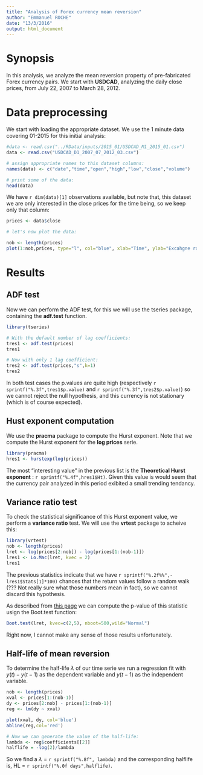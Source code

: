 ```yaml
---
title: "Analysis of Forex currency mean reversion"
author: "Emmanuel ROCHE"
date: "13/3/2016"
output: html_document
---
```


# Synopsis

In this analysis, we analyze the mean reversion property of pre-fabricated Forex currency pairs. We start with **USDCAD**, analyzing the daily close prices, from July 22, 2007 to March 28, 2012.


# Data preprocessing

We start with loading the appropriate dataset. We use the 1 minute data covering 01-2015 for this initial analysis:

```r
#data <- read.csv("../RData/inputs/2015_01/USDCAD_M1_2015_01.csv")
data <- read.csv("USDCAD_D1_2007_07_2012_03.csv")

# assign appropriate names to this dataset columns:
names(data) <- c("date","time","open","high","low","close","volume")

# print some of the data:
head(data)
```


We have `r dim(data)[1]` observations available, but note that, this dataset we are only interested in the close prices for the time being, so we keep only that column:

```r
prices <- data$close

# let's now plot the data:

nob <- length(prices)
plot(1:nob,prices, type="l", col="blue", xlab="Time", ylab="Excahgne rate", main="USDCAD exchange rate")

```

# Results

## ADF test

Now we can perform the ADF test, for this we will use the tseries package, containing the **adf.test** function.

```r
library(tseries)

# With the default number of lag coefficients:
tres1 <- adf.test(prices)
tres1

# Now with only 1 lag coefficient:
tres2 <- adf.test(prices,"s",k=1)
tres2
```

In both test cases the p.values are quite high (respectively `r sprintf("%.3f",tres1$p.value)` and `r sprintf("%.3f",tres2$p.value)`) so we cannot reject the null hypothesis, and this currency is not stationary (which is of course expected).

## Hust exponent computation

We use the **pracma** package to compute the Hurst exponent. Note that we compute the Hurst exponent for the **log prices** serie.

```r
library(pracma)
hres1 <- hurstexp(log(prices))
```

The most "interesting value" in the previous list is the **Theoretical Hurst exponent** : `r sprintf("%.4f",hres1$Ht)`. Given this value is would seem that the currency pair analyzed in this period exibited a small trending tendancy.


## Variance ratio test

To check the statistical significance of this Hurst exponent value, we perform a **variance ratio** test. We will use the **vrtest** package to acheive this:

```r
library(vrtest)
nob <- length(prices)
lret <- log(prices[2:nob]) - log(prices[1:(nob-1)])
lres1 <- Lo.Mac(lret, kvec = 2)
lres1
```

The previous statistics indicate that we have `r sprintf("%.2f%%",-lres1$Stats[1]*100)` chances that the return values follow a random walk (??? Not really sure what those numbers mean in fact), so we cannot discard this hypothesis.

As described from [this page](http://stackoverflow.com/questions/14186547/vrtest-package-extended-text-answers) we can compute the p-value of this statistic usign the Boot.test function:

```r
Boot.test(lret, kvec=c(2,5), nboot=500,wild="Normal")
```

Right now, I cannot make any sense of those results unfortunately.

## Half-life of mean reversion


To determine the half-life $\lambda$ of our time serie we run a regression fit with $y(t) - y(t-1)$ as the dependent variable and $y(t-1)$ as the independent variable.

```r
nob <- length(prices)
xval <- prices[1:(nob-1)] 
dy <- prices[2:nob] - prices[1:(nob-1)]
reg <- lm(dy ~ xval)

plot(xval, dy, col='blue')
abline(reg,col='red')

# Now we can generate the value of the half-life:
lambda <- reg$coefficients[[2]]
halflife = -log(2)/lambda
```

So we find a $\lambda$ = `r sprintf("%.8f", lambda)` and the corresponding halflife is, HL = `r sprintf("%.0f days",halflife)`.



